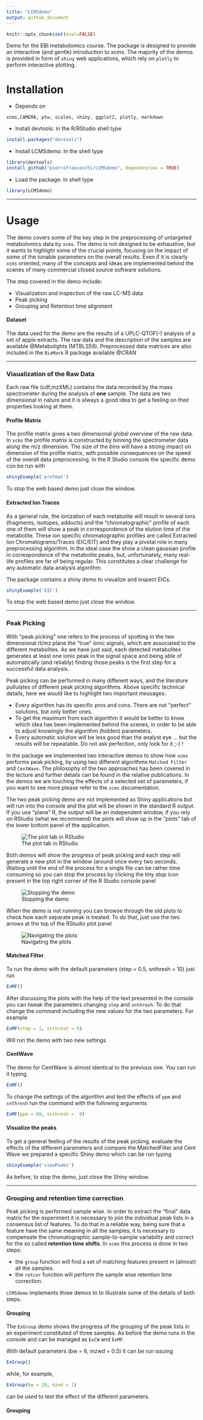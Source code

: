 ```yaml
---
title: "LCMSdemo"
output: github_document
---
```


```r
knitr::opts_chunk$set(eval=FALSE)
```

Demo for the EBI metabolomics course. The package is designed to provide an interactive (and gentle) introduction to xcms. The majority of the demos is provided in form of `shiny` web applications, which rely on `plotly` to perform interactive plotting.


# Installation

* Depends on


```
xcms,CAMERA, ptw, scales, shiny, ggplot2, plotly, markdown
```

* Install devtools: in the R/RStudio shell type
```r
install.packages("devtools")
```

* Install LCMSdemo: In the shell type
```r
library(devtools)
install_github("pietrofranceschi/LCMSdemo", dependencies = TRUE) 
```

* Load the package: In shell type
```r
library(LCMSdemo)
```
******

# Usage

The demo covers some of the key step in the preprocessing of untargeted metabolomics data by `xcms`.
The demo is not designed to be exhaustive, but it wants to highlight some of the crucial points, focusing on the impact of some of the tunable parameters on the overall results. Even if it is clearly `xcms` oriented, many of the concepts and ideas are implemented behind the scenes of many commercial closed source software solutions. 

The step covered in the demo include:

* Visualization and inspection of the raw LC-MS data
* Peak picking
* Grouping and Retention time alignment


#### Dataset
The data used for the demo are the results of a UPLC-QTOF(-) analysis of a set of apple extracts. The raw data and the description of the samples are available @Metabolights (MTBLS59). Preprocessed data matrices are also included in the `BioMark` R package available @CRAN


*******

### Viaualization of the Raw Data
Each raw file (cdf,mzXML) contains the data recorded by the mass spectrometer during the analysis of **one** sample. The data are two dimensional in nature and it is always a good idea to get a feeling on their properties looking at them. 

#### Profile Matrix 
The profile matrix gives a two dimensional global overview of the raw data. In `xcms` the profile matrix is constructed by binning the spectrometer data along the m/z dimension. The size of the bins will have a strong impact on dimension of the profile matrix, with possible consequences on the speed of the overall data preprocessing.
In the R Studio console the specific demo con be run with

```r
shinyExample('profmat')
```

To stop the web based demo just close the window.

#### Extracted Ion Traces
As a general rule, the ionization of each metabolite will result in several ions (fragments, isotopes, adducts) and the "chromatographic" profile of each one of them will show a peak in correspondence of the elution time of the metabolite. These ion specific chromatographic profiles are called Extracted Ion Chromatograms/Traces (EIC/EIT) and they play a pivotal role in many preprocessing algorithm. In the ideal case the show a clean gaussian profile in correspondence of the metabolite peaks, but, unfortunately, many real-life profiles are far of being regular. This constitutes a clear challenge for any automatic data analysis algorithm.

The package contains a shiny demo to visualize and inspect EICs. 

```r
shinyExample('EIC')
```

To stop the web based demo just close the window.

******

### Peak Picking
With "peak picking" one refers to the process of spotting in the two dimensional rt/mz plane the "true" ionic signals, which are associated to the different metabolites. As we have just said, each detected metabolites generates at least one ionic peak in the signal space and being able of automatically (and reliably) finding those peaks is the first step for a successful data analysis.

Peak picking can be performed in many different ways, and the literature pullulates of different peak picking algorithms. Above specific technical details, here we would like to highlight two important messages:

* Every algorithm has its specific pros and cons. There are not "perfect" solutions, but only better ones.
* To get the maximum from each algorithm it would be better to know which idea has been implemented behind the scenes, in order to  be able to adjust knowingly the algorithm (hidden) parameters.
* Every automatic solution will be less good than the analyst eye ... but the results will be repeatable. Do not ask perfection, only look for it ;-) ! 

In the package we implemented two interactive demos to show how `xcms` performs peak picking, by using two different algorithms `Matched Filter` and `CentWave`. The philosophy of the two approaches has been covered in the lecture and further details can be found in the relative publications. In the demos we are touching the effects of a selected set of parameters, if you want to see more please refer to the `xcms` documentation.

The two peak picking demo are not implemented as Shiny applications but will run into the console and the plot will be shown in the standard R output. If you use "plane" R, the output will be an independent window, if you rely on RStudio (what we recommend) the plots will show up in the "plots" tab of the lower bottom panel of the application.

![The plot tab in RStudio](readmeimg/plot.png)

Both demos will show the progress of peak picking and each step will generate a new plot in the window (around once every two seconds. Waiting until the end of the process for a single file can be rather time consuming so you can stop the process by clicking the tiny stop icon present in the top right corner of the R Studio console panel

![Stopping the demo](readmeimg/stop.png)

When the demo is not running you can browse through the old plots to check how each separate peak is treated. To do that, just use the two arrows at the top of the RStudio plot panel

![Navigating the plots](readmeimg/arrows.png)

#### Matched Filter
To run the demo with the default parameters (step = 0.5, snthresh =  10) just run

```r
ExMF()
```

After discussing the plots with the help of the text presented in the console you can tweak the 
parameters changing `step` and `snthresh`. To do that change the command including the new values for the two parameters. For example  

```r
ExMF(step = 1, snthresh = 9)
```

Will run the demo with two new settings

#### CentWave
The demo for CentWave is almost identical to the previous one. You can run it typing

```r
ExMF()
```

To change the settings of the algorithm and test the effects of `ppm` and `snthresh` run the command with the following arguments

```r
ExMF(ppm = 60, snthresh =  9)
```

#### Visualize the peaks
To get a general feeling of the results of the peak picking, evaluate the effects of the different parameters and compare the MatchedFilter and Cent Wave we prepared a specific Shiny demo which can be run typing 

```r
shinyExample('viewPeaks')
```

As before, to stop the demo, just close the Shiny window.

******

### Grouping and retention time correction
Peak picking is performed sample wise. In order to extract the "final" data matrix for the experiment it is necessary to join the individual peak lists in a consensus list of features. To do that in a reliable way, being sure that a feature have the same meaning in all the samples, it is necessary to compensate the chromatographic sample-to-sample variability and correct for the so called **retention time shifts**. In `xcms` this process is done in two steps:

- the `group` function will find a set of matching features present in (almost) all the samples.
- the `retcor` function will perform the sample wise retention time correction.

`LCMSdemo` implements three demos to to illustrate some of the details of both steps.

#### Grouping
The `ExGroup` demo shows the progress of the grouping of the peak lists in an experiment constituted of three samples. As before the demo runs in the console and can be managed as `ExCW` and `ExMF`.

With default parameters (bw = 6, mzwd = 0.5) it can be run issuing

```r
ExGroup()
```

while, for example, 

```r
ExGroup(bw = 20, mzwd = 1)
```

can be used to test the effect of the different parameters. 

#### Grouping




